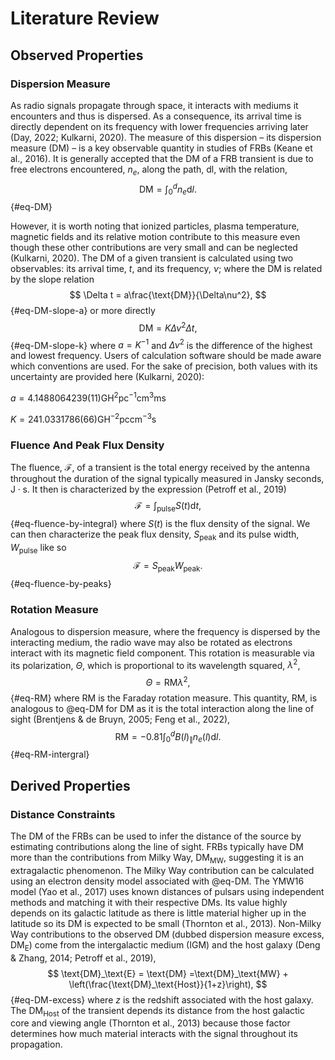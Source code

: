 # Literature Review
## Observed Properties
### Dispersion Measure
As radio signals propagate through space, it interacts with mediums it encounters and thus is dispersed.
As a consequence, its arrival time is directly dependent on its frequency with lower frequencies arriving later (Day, 2022; Kulkarni, 2020).
The measure of this dispersion – its dispersion measure (DM) – is a key observable quantity in studies of FRBs (Keane et al., 2016).
It is generally accepted that the DM of a FRB transient is due to free electrons encountered, $n_e$, along the path, dl, with the relation,
$$
\text{DM} = \int_0^d n_e \text{d}l.
$$ {#eq-DM}

However, it is worth noting that ionized particles, plasma temperature, magnetic fields and its relative motion contribute to this measure even though these other contributions are very small and can be neglected (Kulkarni, 2020).
The DM of a given transient is calculated using two observables: its arrival time, $t$, and its frequency, $\nu$; where the DM is related by the slope relation
$$
\Delta t = a\frac{\text{DM}}{\Delta\nu^2},
$$ {#eq-DM-slope-a}
or more directly
$$
\text{DM} = K\Delta\nu^2\Delta t,
$$ {#eq-DM-slope-k}
where $a=K^{-1}$ and $\Delta\nu^2$ is the difference of the highest and lowest frequency.
Users of calculation software should be made aware which conventions are used.
For the sake of precision, both values with its uncertainty are provided here (Kulkarni, 2020):

<!-- TODO Align Eq -->
$a=4.148 806 4239(11) \text{GH}^2\text{pc}^{-1}\text{cm}^3\text{ms}$

$K=241.033 1786(66)  \text{GH}^{-2}\text{pc}\text{cm}^{-3}\text{s}$

###	Fluence And Peak Flux Density
The fluence, $\mathcal{F}$, of a transient is the total energy received by the antenna throughout the duration of the signal typically measured in Jansky seconds, $\text{J}\cdot\text{s}$.
It then is characterized by the expression (Petroff et al., 2019)
$$
\mathcal{F} = \int_\text{pulse} S(t) \text{d}t,
$$ {#eq-fluence-by-integral}
where $S(t)$ is the flux density of the signal. We can then characterize the peak flux density, $S_\text{peak}$ and its pulse width, $W_\text{pulse}$ like so
$$
\mathcal{F} = S_\text{peak} W_\text{peak}.
$$ {#eq-fluence-by-peaks}

###	Rotation Measure
Analogous to dispersion measure, where the frequency is dispersed by the interacting medium, the radio wave may also be rotated as electrons interact with its magnetic field component.
This rotation is measurable via its polarization, $\Theta$, which is proportional to its wavelength squared, $\lambda^2$,
$$
\Theta = \text{RM} \lambda^2,
$$ {#eq-RM}
where RM is the Faraday rotation measure.
This quantity, RM, is analogous to @eq-DM for DM as it is the total interaction along the line of sight (Brentjens & de Bruyn, 2005; Feng et al., 2022),
$$
\text{RM} = -0.81\int_0^d B(l)_\parallel n_e(l) \text{d}l.
$$ {#eq-RM-intergral}

## Derived Properties

### Distance Constraints
The DM of the FRBs can be used to infer the distance of the source by estimating contributions along the line of sight.
FRBs typically have DM more than the contributions from Milky Way, $\text{DM}_\text{MW}$, suggesting it is an extragalactic phenomenon.
The Milky Way contribution can be calculated using an electron density model associated with @eq-DM.
The YMW16 model (Yao et al., 2017) uses known distances of pulsars using independent methods and matching it with their respective DMs.
Its value highly depends on its galactic latitude as there is little material higher up in the latitude so its DM is expected to be small (Thornton et al., 2013).
Non-Milky Way contributions to the observed DM (dubbed dispersion measure excess, $\text{DM}_\text{E}$) come from the intergalactic medium (IGM) and the host galaxy (Deng & Zhang, 2014; Petroff et al., 2019),
$$
\text{DM}_\text{E} = \text{DM} =\text{DM}_\text{MW} + \left(\frac{\text{DM}_\text{Host}}{1+z}\right),
$$ {#eq-DM-excess}
where $z$ is the redshift associated with the host galaxy.
The $\text{DM}_\text{Host}$ of the transient depends its distance from the host galactic core and viewing angle (Thornton et al., 2013) because those factor determines how much material interacts with the signal throughout its propagation.
